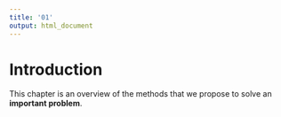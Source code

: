 ```yaml
---
title: '01'
output: html_document
---
```

# Introduction

This chapter is an overview of the methods that
we propose to solve an **important problem**.

